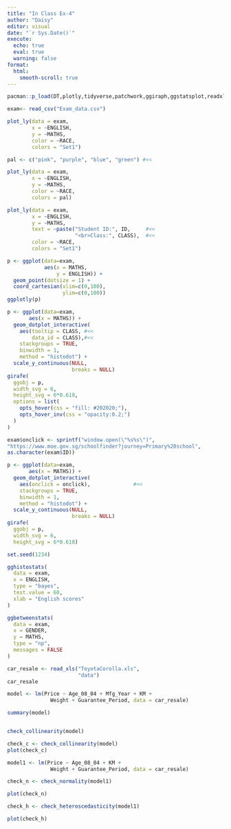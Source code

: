 ```yaml
---
title: "In Class Ex-4"
author: "Daisy"
editor: visual
date: "`r Sys.Date()`"
execute: 
  echo: true  
  eval: true
  warning: false
format:
  html:
    smooth-scroll: true
---
```


```r
pacman::p_load(DT,plotly,tidyverse,patchwork,ggiraph,ggstatsplot,readxl, performance, parameters, see)
```

```r
exam<- read_csv("Exam_data.csv")
```

```r
plot_ly(data = exam, 
        x = ~ENGLISH, 
        y = ~MATHS, 
        color = ~RACE, 
        colors = "Set1") 
```

```r
pal <- c("pink", "purple", "blue", "green") #<<

plot_ly(data = exam, 
        x = ~ENGLISH, 
        y = ~MATHS, 
        color = ~RACE, 
        colors = pal) 
```

```r
plot_ly(data = exam, 
        x = ~ENGLISH, 
        y = ~MATHS,
        text = ~paste("Student ID:", ID,     #<<
                      "<br>Class:", CLASS),  #<<
        color = ~RACE, 
        colors = "Set1")
```

```r
p <- ggplot(data=exam, 
            aes(x = MATHS,
                y = ENGLISH)) +
  geom_point(dotsize = 1) +
  coord_cartesian(xlim=c(0,100),
                  ylim=c(0,100))
ggplotly(p) 
```

```r
p <- ggplot(data=exam, 
       aes(x = MATHS)) +
  geom_dotplot_interactive(              
    aes(tooltip = CLASS, #<<
        data_id = CLASS),#<<              
    stackgroups = TRUE,                  
    binwidth = 1,                        
    method = "histodot") +               
  scale_y_continuous(NULL,               
                     breaks = NULL)
girafe(                                  
  ggobj = p,                             
  width_svg = 6,                         
  height_svg = 6*0.618,
  options = list(                        
    opts_hover(css = "fill: #202020;"),  
    opts_hover_inv(css = "opacity:0.2;") 
  )                                        
)                    
```

```r
exam$onclick <- sprintf("window.open(\"%s%s\")",
"https://www.moe.gov.sg/schoolfinder?journey=Primary%20school",
as.character(exam$ID))

p <- ggplot(data=exam, 
       aes(x = MATHS)) +
  geom_dotplot_interactive(              
    aes(onclick = onclick),              #<<
    stackgroups = TRUE,                  
    binwidth = 1,                        
    method = "histodot") +               
  scale_y_continuous(NULL,               
                     breaks = NULL)
girafe(                                  
  ggobj = p,                             
  width_svg = 6,                         
  height_svg = 6*0.618)                                        
```

```r
set.seed(1234)

gghistostats(
  data = exam,
  x = ENGLISH,
  type = "bayes",
  test.value = 60,
  xlab = "English scores"
)
```

```r
ggbetweenstats(
  data = exam,
  x = GENDER, 
  y = MATHS,
  type = "np",
  messages = FALSE
)


```

```r
car_resale <- read_xls("ToyotaCorolla.xls", 
                       "data")
car_resale
```

```r
model <- lm(Price ~ Age_08_04 + Mfg_Year + KM + 
              Weight + Guarantee_Period, data = car_resale)

summary(model)

```

```r

```

```r
check_collinearity(model)
```

```r
check_c <- check_collinearity(model)
plot(check_c)
```

```r
model1 <- lm(Price ~ Age_08_04 + KM + 
              Weight + Guarantee_Period, data = car_resale)
```

```r
check_n <- check_normality(model1)
```

```r
plot(check_n)
```

```r
check_h <- check_heteroscedasticity(model1)
```

```r
plot(check_h)
```
